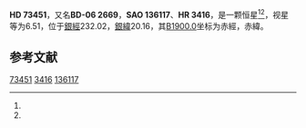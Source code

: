 {{Starbox begin
| name = HD 73451
}}
{{Starbox observe
| epoch = [[J2000.0|J2000.0]]
| constell = {{星座名待查}}<ref name=SIMBAD>{{cite web
 | url=http://simbad.u-strasbg.fr/simbad/sim-id?Ident=HR+3416
 | title=Pulsating variable Star
 | publisher=Centre de Données astronomiques de Strasbourg
 | work=SIMBAD
 | accessdate=2012-07-13
 | archive-date=2016-03-16
 | archive-url=https://web.archive.org/web/20160316181237/http://simbad.u-strasbg.fr/simbad/sim-id?Ident=HR+3416
 | dead-url=no
 }}</ref><ref name=DATA>{{cite web
 | url=http://vizier.u-strasbg.fr/viz-bin/VizieR-5?-out.add=.&-source=5050&-corr=PK=HR&-out.max=9999&HR=3416
 | title=VizieR Detailed Page
 | accessdate=2012-07-13
 | archive-date=2016-03-05
 | archive-url=https://web.archive.org/web/20160305050428/http://vizier.u-strasbg.fr/viz-bin/VizieR-5?-out.add=.&-source=5050&-corr=PK=HR&-out.max=9999&HR=3416
 | dead-url=no
 }}</ref>
| 星官 = 
| ra = {{RA|8|38|20.3}}<ref name=SIMBAD /><ref name=DATA />
| dec = {{DEC|-6|39|45}}<ref name=SIMBAD /><ref name=DATA />
| appmag_v = 6.51<ref name=SIMBAD /><ref name=DATA />
}}
{{Starbox character
| class = A1V+G<ref name=SIMBAD /><ref name=DATA />
| b-v = 0.44<ref name=SIMBAD /><ref name=DATA />
| u-b = 0.17<ref name=SIMBAD /><ref name=DATA />
| r-i = <ref name=SIMBAD /><ref name=DATA />
| variable = 
}}
{{Starbox astrometry
| radial_v = 0.17
| prop_mo_ra = 30
| parallax = 
| p_error = 
}}
{{Starbox catalog
| names =BD-06 2669，[[SAO星表|SAO]] 136117，[[HD星表|HD]] 73451，[[HR星表|HR]] 3416}}
{{Starbox reference |Simbad=HR+3416}}
{{Starbox end}}

'''HD 73451'''，又名'''BD-06 2669'''，'''SAO 136117'''、'''HR 3416'''，是一颗恒星<ref name=SIMBAD /><ref name=DATA />，视星等为6.51，位于[[銀道座標系|銀經]]232.02，[[銀道座標系|銀緯]]20.16，其[[B1900.0|B1900.0]]坐标为赤經{{RA|8|33|24.8}}，赤緯{{DEC|-6|20.16|44}}。

== 参考文献 ==
{{reflist}}

{{star-stub}}

[[Category:HD和HDE天體|73451]]
[[Category:HR天體|3416]]
[[Category:SAO天體|136117]]